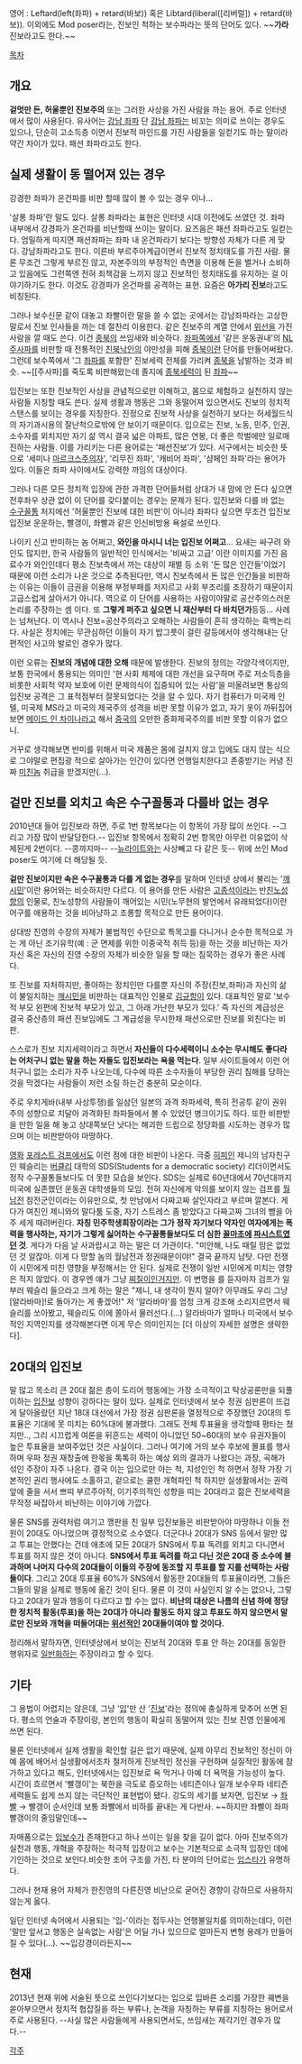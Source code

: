 영어 : Leftard(left(좌파) + retard(바보)) 혹은 Libtard(liberal([리버럴]) + retard(바보)). 이외에도 Mod poser라는, 진보인 척하는 보수파라는 뜻의 단어도 있다. ~~'''가라'''진보라고도 한다.~~ 

[[목차]]
== 개요 ==
'''겉멋만 든, 허울뿐인 진보주의''' 또는 그러한 사상을 가진 사람을 까는 용어. 주로 인터넷에서 많이 사용된다. 유사어는 [[강남 좌파]] 단 [[강남 좌파]]는 비꼬는 의미로 쓰이는 경우도 있으나, 단순히 고소득층 이면서 진보적 마인드를 가진 사람들을 일컫기도 하는 말이라 약간 차이가 있다. 패션 좌파라고도 한다.

== 실제 생활이 동 떨어져 있는 경우 ==
강경한 좌파가 온건파를 비판 할때 많이 볼 수 있는 경우 이나...

'살롱 좌파'란 말도 있다. 살롱 좌파라는 표현은 인터넷 시대 이전에도 쓰였던 것. 좌파 내부에서 강경파가 온건파를 비난할때 쓰이는 말이다. 요즈음은 패션 좌파라고도 일컫는다. 엄밀하게 따지면 패션좌파는 좌파 내 온건파라기 보다는 방향성 자체가 다른 게 맞다. 강남좌파라고도 한다. 이른바 부르주아계급이면서 진보적 정치태도를 가진 사람. 물론 무조건 그렇게 부르진 않고, 자본주의의 부정적인 측면을 이용해 돈을 벌거나 소비하고 있음에도 그런쪽엔 전혀 죄책감을 느끼지 않고 진보적인 정치태도를 유지하는 걸 이야기하기도 한다. 이것도 강경파가 온건파를 공격하는 표현. 요즘은 '''아가리 진보'''라고도 비칭된다.

그러나 보수신문 같이 대놓고 좌빨이란 말을 쓸 수 없는 곳에서는 강남좌파라는 고상한 말로서 진보 인사들을 까는 데 절찬리 이용한다. 같은 진보주의 계열 안에서 [[위선]]을 가진 사람을 깔 때도 쓴다. 이건 [[종북]]의 쓰임새와 비슷하다. [[좌파]]쪽에서 '같은 운동권내'의 [[NL]][[주사파]]를 비판할 때 전통적인 [[친북]]낙인의 야만성을 피해 [[종북]]이란 단어를 만들어써왔다. 그런데 보수쪽에서 '그 [[좌파]]를 포함한' 진보세력 전체를 가리켜 [[종북]]을 남발하는 것과 비슷. ~~[[주사파]를 죽도록 비판해왔는데 졸지에 [[종북]]세력이 된 [[좌파]]~~ 

입진보는 또한 진보적인 사상을 관념적으로만 이해하고, 몸으로 체험하고 실천하지 않는 사람들 지칭할 때도 쓴다. 실제 생활과 행동은 그와 동떨어져 있으면서도 진보의 정치적 스탠스를 보이는 경우를 지칭한다. 진정으로 진보적 사상을 실천하기 보다는 허세월드식의 자기과시용의 잘난척으로밖에 안 보이기 때문이다. 입으로는 진보, 노동, 민주, 인권, 소수자를 외치지만 자기 삶 역시 결국 넓은 아파트, 많은 연봉, 더 좋은 학벌에만 일로매진하는 사람들. 이를 가리키는 다른 용어로는 '패션진보'가 있다. 서구에서는 비슷한 뜻으로 '세미나 [[마르크스]]주의자', '리무진 좌파', '캐비어 좌파', '샴페인 좌파'라는 용어가 있다. 이들은 좌파 사이에서도 강력한 까임의 대상이다.

그러나 다른 모든 정치적 입장에 관한 과격한 단어들처럼 상대가 내 맘에 안 든다 싶으면 전후좌우 상관 없이 이 단어를 갖다붙이는 경우는 문제가 된다. 입진보와 다를 바 없는 [[수구꼴통]] 처지에선 '허울뿐인 진보에 대한 비판'이 아니라 좌파다 싶으면 무조건 입진보 입진보 운운하는, 빨갱이, 좌빨과 같은 인신비방용 욕설로 쓰인다. 

나이키 신고 반미하는 놈 어쩌고, '''와인을 마시니 너는 입진보 어쩌고'''... 요새는 싸구려 와인도 많지만, 한국 사람들의 일반적인 인식에서는 '비싸고 고급' 이란 이미지를 가진 음료수가 와인인데다 평소 진보측에서 까는 대상이 재벌 등 소위 '돈 많은 인간들'이었기 때문에 이런 소리가 나온 것으로 추측된다만, 역시 진보측에서 돈 많은 인간들을 비판하는 이유는 이들이 금권을 이용해 부정부패를 저지르고 사회 부조리를 조장하기 때문이지 고급스럽게 살아서가 아니다. 역으로 이 단어를 사용하는 사람이야말로 공산주의스러운 논리를 주장하는 셈 이다. 또 '''그렇게 퍼주고 싶으면 니 재산부터 다 바치던가'''등등... 사례는 넘쳐난다. 이 역시나 진보=공산주의라고 오해하는 사람들이 흔히 생각하는 흑백논리다. 사실은 정치에는 무관심하던 이들이 자기 밥그릇이 걸린 갈등에서야 생각해내는 단편적인 사고의 발로인 경우가 많다.

이런 오류는 '''진보의 개념에 대한 오해''' 때문에 발생한다. 진보의 정의는 각양각색이지만, 보통 한국에서 통용되는 의미인 '현 사회 체제에 대한 개선을 요구하며 주로 저소득층을 비롯한 사회적 약자 보호에 이런 문제의식이 집중되어 있는 사람'을 떠올려보면 통상의 입진보 공격은 그 표적점부터 잘못되었다는 것을 알 수 있다. 자기 컴퓨터가 미국제 인텔, 미국제 MS라고 미국의 제국주의 성격을 비판 못할 이유가 없고, 자기 옷이 까뒤집어보면 [[메이드 인 차이나]]라고 해서 [[중국]]의 오만한 중화제국주의를 비판 못할 이유가 없으니. 

거꾸로 생각해보면 반미를 위해서 미국 제품은 몸에 걸치지 않고 입에도 대지 않는 식으로 그야말로 편집광 적으로 살아가는 인간이 있다면 언행일치한다고 존중받기는 커녕 진짜 [[미친놈]] 취급을 받겠지만(...).

== 겉만 진보를 외치고 속은 수구꼴통과 다를바 없는 경우 ==
2010년대 들어 입진보라 하면, 주로 1번 항목보다는 이 항목이 가장 많이 쓰인다. --그리고 가장 많이 반달당한다.-- 입진보 항목에서 정확히 2번 항목만 아무런 이유없이 삭제된게 2번이다. --콩까지마--  --[[뉴라이트]]와는 사상빼고 다 같은 듯-- 위에 쓰인 Mod poser도 여기에 더 해당될 듯.

'''겉만 진보이지만 속은 수구꼴통과 다를 게 없는 경우'''를 말하며 인터넷 상에서 불리는 '[[깨시민]]'이란 용어와는 비슷하지만 다르다. 이 용어를 만든 사람은 [[고종석]]이라는 반[[친노]]성향의 인물로, 친노성향의 사람들이 깨어있는 시민(노무현의 발언에서 유래되었다)이란 어구를 애용하는 것을 비아냥하고 조롱할 목적으로 만든 용어이다. 

상대방 진영의 수장의 자제가 불법적인 수단으로 특목고를 다니거나 순수한 목적으로 가는 게 아닌 조기유학(예 : 군 면제를 위한 이중국적 취득 등)을 하는 것을 비난하는 자가 자신 혹은 자신의 진영 수장의 자제가 비슷한 일을 할 때는 침묵하는 경우가 좋은 사례다.

또 진보를 자처하지만, 좋아하는 정치인만 다를뿐 자신의 주장(진보,좌파)과 자신의 삶이 불일치하는 [[깨시민]]을 비판하는 대표적인 인물로 [[김규항]]이 있다. 대표적인 말로 '보수적 부모 왼편에 진보적 부모가 있고, 그 아래 가난한 부모가 있다.' 즉 자신의 계급성은 결국 중산층의 패션 진보임에도 그 계급성을 무시한채 패션으로만 진보를 외친다는 비판.

스스로가 진보 지지세력이라고 하면서 '''자신들이 다수세력이니 소수는 무시해도 좋다라는 어처구니 없는 말을 하는 자들도 입진보라는 욕을 먹는다'''. 일부 사이트들에서 이런 어처구니 없는 소리가 자주 나오는데, 다수에 따른 소수자들이 부당한 권리 침해를 당하는 것을 막겠다는 사람들이 저런 소릴 하는건 충분히 모순이다.
 
주로 우치게바(내부 사상투쟁)를 일삼던 일본의 과격 좌파세력, 특히 전공투 같이 권위주의 성향으로 치달아 과격화된 좌파들에서 볼 수 있었던 병크이기도 하다. 또한 비판받을 만한 일을 해 놓고 상대쪽보단 낫다는 해괴한 드립으로 정당화를 시도하는 경우가 많으며 이는 비판받아야 마땅하다.

[[영화]] [[포레스트 검프]]에서도 이런 점에 대한 비판이 나온다. 극중 [[히피]]인 제니의 남자친구인 웨슬리는 [[버클리]] 대학의 SDS(Students for a democratic society) 리더이면서도 정작 수구꼴통들보다도 더 못한 모습을 보인다. SDS는 실제로 60년대에서 70년대까지 미국에 실존했던 운동권 대학생들의 모임. 전혀 자신에게 악의를 보이지 않는 검프를 [[월남전]] 참전군인이라는 이유만으로, 첫 만남에서 다짜고짜 살인자라고 부르며 깔본다. 게다가 여친인 제니와의 말다툼 도중, 자기 스트레스 좀 받았다고 다짜고짜 그녀의 뺨을 아주 세게 때려버린다. '''자칭 민주학생회장이라는 그가 정작 자기보다 약자인 여자에게는 폭력을 행사하는, 자기가 그렇게 싫어하는 수구꼴통들보다도 더 심한 [[꼴마초]]에 [[파시스트]]였던 것'''. 게다가 다음 날 사과랍시고 하는 말은 더 가관이다. "미안해, 나도 때릴 맘은 없었던 것 알잖아. 이게 다 망할 놈의 월남전과 정권때문이야!" 결국 끝까지 남탓. 다만 전쟁이 시민에게 미친 영향을 부정해서는 안 된다. 실제로 전쟁이 일반 시민에게 미치는 영향은 적지 않았다. 이 경우엔 얘가 그냥 [[찌질이]]인거지만.  이 변명을 를 듣자마자 검프가 일부러 웨슬리 들으라고 크게 하는 말은 "제니, 내 생각이 뭔지 알아? 아무래도 우리 그냥 [알라바마]!로 돌아가는 게 좋겠어!" 저 '알라바마'를 엄청 크게 강조해 소리지르면서 웨슬리를 쏘아봤고, 웨슬리도 이에 쫄아서 물러선다.(...) 알라바마가 얼마나 미국에서 보수적인 지역인지를 생각해본다면 이게 무슨 의미인지는 [더 이상의 자세한 설명은 생략한다]. 

== 20대의 입진보 ==
말 많고 목소리 큰 20대 젊은 층이 도리어 행동에는 가장 소극적이고 탁상공론만을 되풀이하는 [[입진보]] 성향이 강하다는 말이 있다. 실제로 인터넷에서 보수 정권 심판론이 뜨겁게 달아올랐던 지난 18대 대선에서 가장 정권 심판론을 열정적으로 주장했던 20대의 투표율은 기대에 못 미치는 60%대에 불과했다. 그래도 전체 투표율을 생각할때 평타는 쳤지만.., 그리 시끄럽게 여론을 뒤흔드는 세력이 아니었던 50~60대의 보수 유권자들이 높은 투표율을 보여주었던 것은 사실이다. 그러나 여기에 거의 보수 후보에 몰표를 행사하며 우파 정권 재창출에 한몫을 톡톡히 하는 예상 외의 결과가 나왔다는 과장, 곡해가 섞인 주장이 자주 나온다. 결국 이는 입으로만 아는 척, 지성인인 척 하면서 정작 가장 기본적인 권리 행사에도 소홀하고, 겉으로는 쿨한 개혁파인 척 하지만 실생활에서는 권력 앞에 줄을 서서 쁘띠 부르주아적, 이기주의적인 성향을 띠는 20대라고 젊은 진보세력을 무작정 싸잡아서 비난하는 이야기에 가깝다.

물론 SNS를 권력처럼 여기고 깽판을 친 일부 입진보들은 비판받아야 마땅하나 이들 전원이 20대도 아니었으며 결정적으로 소수였다. 더군다나 20대가 SNS 등에서 말만 많고 투표는 안했다는 건데 애초에 모든 20대가 SNS에서 투표 독려를 외치고 다니면서 투표를 하지 않은 것이 아니다. '''SNS에서 투표 독려를 하고 다닌 것은 20대 중 소수에 불과하며 나머지 다수의 20대들이 이들의 주장에 동조할 지 투표를 할 지를 선택하는 사람들이다'''. 그리고 20대 투표율 60%가 SNS에서 활동한 20대들의 투표율이라면, 그들은 그들의 말을 실제로 행동에 옮긴 것이 된다. 물론 이 것이 사실인지 알 수는 없으나, 그렇다고 20대가 말과 행동이 다르다고 할 수는 없다. '''비난의 대상은 나름의 신념 하에 정당한 정치적 활동(투표)을 하는 20대가 아니라 활동도 하지 않고 투표도 하지 않으면서 말로만 진보와 개혁을 떠들어대는 [[위선]]적인 20대들이여야 할 것이다.'''

정리해서 말하자면, 인터넷상에서 보이는 진보적 20대와 투표 안 하는 20대를 동일한 행위자로 [[성급한 일반화의 오류|일반화]]하는 주장이라고 할 수 있다.

== 기타 ==
그 용법이 어렵지는 않은데, 그냥 '[[입]]'만 산 '[[진보]]'라는 정의에 충실하게 맞추어 쓰면 된다. 평소의 언술과 주장이랑, 본인의 행동이 확실히 동떨어져 있는 진보 진영 인물에게 쓰면 된다.

물론 인터넷에서 실제 생활을 확인할 길은 없기 때문에, 실제 아무리 진보적인 정신이 아예 몸에 배어서 실생활에서조차 철저하게 진보적인 정신을 구현하며 실질적인 활동에 참가하고 있다고 해도, 인터넷에서는 입진보로 욕 먹거나 아예 더 욕먹을 가능성이 높다. 시간이 흐르면서 '빨갱이'는 북한을 극도로 증오하는 네티즌이나 일개 보수우파 네티즌 세력들도 쉽게 쓰지 않는 극단적인 표현법이 됐다. 강도의 세기를 보자면, 입진보 → [[좌빨]] → 빨갱이 순서인데 보통 좌빨에서 비하를 끝내는 게 다반사. ~~하지만 좌빨이 좌파빨갱이의 줄임말인데~~

자매품으로는 [[입보수]]가 존재한다고 하나 쓰이는 일을 찾을 길이 없다. 아마 진보주의가 실천과 행동, 개혁을 주장하는 적극적 입장이고 보수는 기본적으로 소극적 입장인 데에 기인하는 것으로 보인다.비슷한 조어 구조를 가진, 타 분야의 단어로는 [[입스타]]가 유명하다.

그러나 현재 용어 자체가 한진영의 다른진영 비난으로 굳어진 경향이 강하므로 사용하지 않는게 옳다.

일단 인터넷 속어에서 사용되는 '입-'이라는 접두사는 언행불일치를 의미하는데다, 이런 '말만 앞서고 행동은 실속없는 사람'은 어딜 가나 있으므로 얼마든지 변형 용례가 만들어질 수 있다(...). ~~입강경이라든지~~

== 현재 ==
2013년 현재 위에 서술된 뜻으로 쓰인다기보다는 입으로 입바른 소리를 가장한 궤변을 쏟아부으면서 정치적 협잡질을 하는 부류나, 논객을 자칭하는 부류를 지칭하는 용어로서 주로 사용된다. --사실 많은 사람들에게 사용되면서도, 쓰임새는 제각기인 경우가 많다.--

[[각주]]
